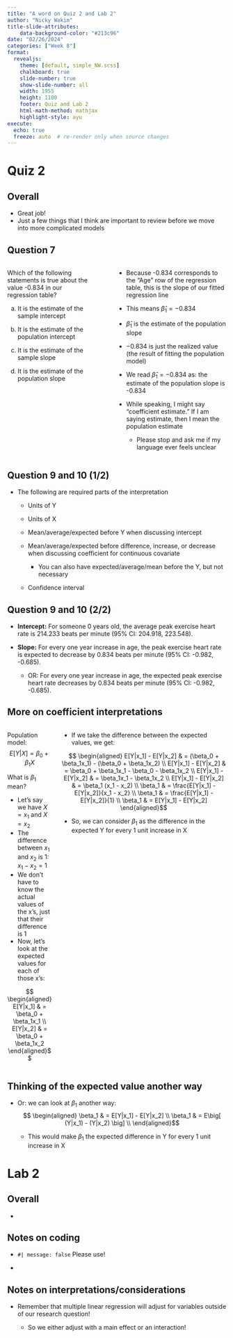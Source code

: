 ```yaml
---
title: "A word on Quiz 2 and Lab 2"
author: "Nicky Wakim"
title-slide-attributes:
    data-background-color: "#213c96"
date: "02/26/2024"
categories: ["Week 8"]
format: 
  revealjs:
    theme: [default, simple_NW.scss]
    chalkboard: true
    slide-number: true
    show-slide-number: all
    width: 1955
    height: 1100
    footer: Quiz and Lab 2
    html-math-method: mathjax
    highlight-style: ayu
execute:
  echo: true
  freeze: auto  # re-render only when source changes
---
```


# Quiz 2

## Overall

-   Great job!
-   Just a few things that I think are important to review before we move into more complicated models

## Question 7

::: columns
::: {.column width="40%"}
Which of the following statements is true about the value -0.834 in our regression table?

a.  It is the estimate of the sample intercept

b.  It is the estimate of the population intercept

c.  It is the estimate of the sample slope

::: N
d.  It is the estimate of the population slope
:::
:::

::: {.column width="5%"}
:::

::: {.column width="55%"}
-   Because -0.834 corresponds to the "Age" row of the regression table, this is the slope of our fitted regression line

-   This means $\widehat\beta_1 = -0.834$

-   $\widehat\beta_1$ is the estimate of the population slope

-   $-0.834$ is just the realized value (the result of fitting the population model)

-   We read $\widehat\beta_1 = -0.834$ as: the estimate of the population slope is -0.834

-   While speaking, I might say "coefficient estimate." If I am saying estimate, then I mean the population estimate

    -   Please stop and ask me if my language ever feels unclear
:::
:::

## Question 9 and 10 (1/2)

-   The following are required parts of the interpretation

    -   Units of Y

    -   Units of X

    -   Mean/average/expected before Y when discussing intercept

    -   Mean/average/expected before difference, increase, or decrease when discussing coefficient for continuous covariate

        -   You can also have expected/average/mean before the Y, but not necessary

    -   Confidence interval

## Question 9 and 10 (2/2)

-   **Intercept:** For someone 0 years old, the average peak exercise heart rate is 214.233 beats per minute (95% CI: 204.918, 223.548).

-   **Slope:** For every one year increase in age, the peak exercise heart rate is expected to decrease by 0.834 beats per minute (95% CI: -0.982, -0.685).

    -   OR: For every one year increase in age, the expected peak exercise heart rate decreases by 0.834 beats per minute (95% CI: -0.982, -0.685).

## More on coefficient interpretations

::: columns
::: column
Population model: $$
E[Y|X] = \beta_0 + \beta_1X
$$

What is $\beta_1$ mean?

-   Let's say we have $X = x_1$ and $X=x_2$
-   The difference between $x_1$ and $x_2$ is 1: $x_1 - x_2 = 1$
-   We don't have to know the actual values of the x's, just that their difference is 1
-   Now, let's look at the expected values for each of those x's:

$$ \begin{aligned}
    E[Y|x_1] & = \beta_0 + \beta_1x_1 \\
    E[Y|x_2] & = \beta_0 + \beta_1x_2
\end{aligned}$$
:::

::: column
-   If we take the difference between the expected values, we get:

$$ \begin{aligned}
    E[Y|x_1] - E[Y|x_2] & = (\beta_0 + \beta_1x_1) - (\beta_0 + \beta_1x_2) \\
    E[Y|x_1] - E[Y|x_2] & = \beta_0 + \beta_1x_1 - \beta_0 - \beta_1x_2 \\
    E[Y|x_1] - E[Y|x_2] & = \beta_1x_1 - \beta_1x_2 \\
    E[Y|x_1] - E[Y|x_2] & = \beta_1 (x_1 - x_2) \\
    \beta_1 & = \frac{E[Y|x_1] - E[Y|x_2]}{x_1 - x_2} \\
    \beta_1 & = \frac{E[Y|x_1] - E[Y|x_2]}{1} \\
    \beta_1 & = E[Y|x_1] - E[Y|x_2]
\end{aligned}$$

-   So, we can consider $\beta_1$ as the difference in the expected Y for every 1 unit increase in X
:::
:::

## Thinking of the expected value another way

-   Or: we can look at $\beta_1$ another way: $$ \begin{aligned}
    \beta_1 & = E[Y|x_1] - E[Y|x_2] \\
    \beta_1 & = E\big[ (Y|x_1) - (Y|x_2) \big] \\
    \end{aligned}$$

    -   This would make $\beta_1$ the expected difference in Y for every 1 unit increase in X

# Lab 2

## Overall

-   

## Notes on coding

-   `#| message: false` Please use!

-   

## Notes on interpretations/considerations

-   Remember that multiple linear regression will adjust for variables outside of our research question!

    -   So we either adjust with a main effect or an interaction!
